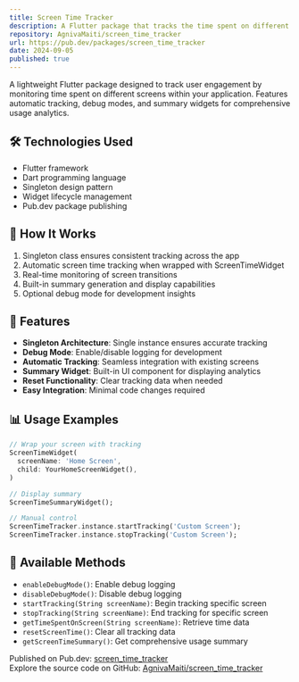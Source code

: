 ```yaml
---
title: Screen Time Tracker
description: A Flutter package that tracks the time spent on different screens in your application to monitor user engagement and app usage patterns.
repository: AgnivaMaiti/screen_time_tracker
url: https://pub.dev/packages/screen_time_tracker
date: 2024-09-05
published: true
---
```


A lightweight Flutter package designed to track user engagement by monitoring time spent on different screens within your application. Features automatic tracking, debug modes, and summary widgets for comprehensive usage analytics.

## 🛠️ Technologies Used

- Flutter framework
- Dart programming language
- Singleton design pattern
- Widget lifecycle management
- Pub.dev package publishing

## 🧠 How It Works

1. Singleton class ensures consistent tracking across the app
2. Automatic screen time tracking when wrapped with ScreenTimeWidget
3. Real-time monitoring of screen transitions
4. Built-in summary generation and display capabilities
5. Optional debug mode for development insights

## 🚀 Features

- **Singleton Architecture**: Single instance ensures accurate tracking
- **Debug Mode**: Enable/disable logging for development
- **Automatic Tracking**: Seamless integration with existing screens
- **Summary Widget**: Built-in UI component for displaying analytics
- **Reset Functionality**: Clear tracking data when needed
- **Easy Integration**: Minimal code changes required

## 📊 Usage Examples

```dart
// Wrap your screen with tracking
ScreenTimeWidget(
  screenName: 'Home Screen',
  child: YourHomeScreenWidget(),
)

// Display summary
ScreenTimeSummaryWidget();

// Manual control
ScreenTimeTracker.instance.startTracking('Custom Screen');
ScreenTimeTracker.instance.stopTracking('Custom Screen');
```

## 🔧 Available Methods

- `enableDebugMode()`: Enable debug logging
- `disableDebugMode()`: Disable debug logging
- `startTracking(String screenName)`: Begin tracking specific screen
- `stopTracking(String screenName)`: End tracking for specific screen
- `getTimeSpentOnScreen(String screenName)`: Retrieve time data
- `resetScreenTime()`: Clear all tracking data
- `getScreenTimeSummary()`: Get comprehensive usage summary

Published on Pub.dev: [screen_time_tracker](https://pub.dev/packages/screen_time_tracker)  
Explore the source code on GitHub: [AgnivaMaiti/screen_time_tracker](https://github.com/AgnivaMaiti/screen_time_tracker)
